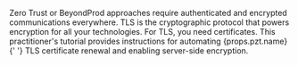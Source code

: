 <p>
  Zero Trust or BeyondProd approaches require authenticated and encrypted
  communications everywhere. TLS is the cryptographic protocol that powers
  encryption for all your technologies. For TLS, you need certificates. This
  practitioner's tutorial provides instructions for automating {props.pzt.name}{' '}
  TLS certificate renewal and enabling server-side encryption.
</p>
